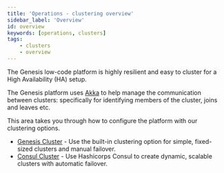 ```yaml
---
title: 'Operations - clustering overview'
sidebar_label: 'Overview'
id: overview
keywords: [operations, clusters]
tags:
    - clusters
    - overview
---
```


The Genesis low-code platform is highly resilient and easy to cluster for a High Availability (HA) setup.

The Genesis platform uses [Akka](https://akka.io/) to help manage the communication between clusters: specifically for identifying members of the cluster, joins and leaves etc.

This area takes you through how to configure the platform with our clustering options.

 - [Genesis Cluster](02_genesis.mdx) - Use the built-in clustering option for simple, fixed-sized clusters and manual failover.
 - [Consul Cluster](03_consul.mdx) - Use Hashicorps Consul to create dynamic, scalable clusters with automatic failover.
